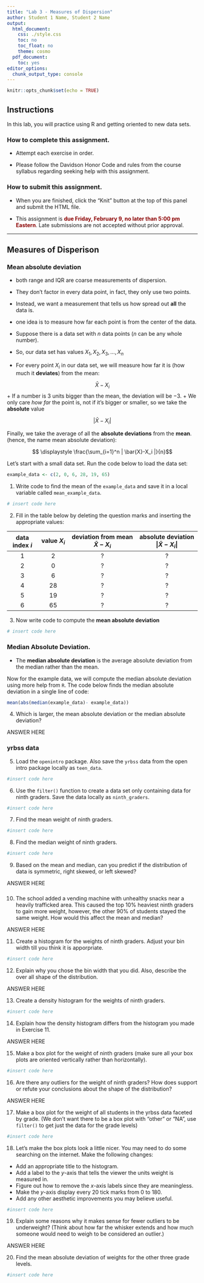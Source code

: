 ```yaml
---
title: "Lab 3 - Measures of Dispersion"
author: Student 1 Name, Student 2 Name
output:
  html_document:
    css: ./style.css
    toc: no
    toc_float: no
    theme: cosmo
  pdf_document:
    toc: yes
editor_options:
  chunk_output_type: console
---
```


```r
knitr::opts_chunk$set(echo = TRUE)
```

## Instructions

In this lab, you will practice using R and getting oriented to new data sets. 

### How to **complete** this assignment.

* Attempt each exercise in order.

* Please follow the Davidson Honor Code and rules from the course syllabus regarding seeking help with this assignment.

### How to **submit** this assignment.

* When you are finished, click the "Knit" button at the top of this panel and submit the HTML file. 

* This assignment is <font color="darkred">**due Friday, February 9, no later than 5:00 pm Eastern**</font>. Late submissions are not accepted without prior approval. 

---

## Measures of Disperison

### Mean absolute deviation

+ both range and IQR are coarse measurements of dispersion. 
+ They don't factor in every data point, in fact, they only use two points.
+ Instead, we want a measurement that tells us how spread out **all** the data is.
+ one idea is to measure how far each point is from the center of the data. 

+ Suppose there is a data set with $n$ data points ($n$ can be any whole number). 
+ So, our data set has values $X_1,X_2,X_3, \dots, X_n$
+ For every point $X_i$ in our data set, we will measure how far it is (how much it **deviates**) from the mean:

$$ \bar{X}-X_i $$
+ If a number is 3 units bigger than the mean, the deviation will be $-3$. 
+ We only care *how far* the point is, not if it's bigger or smaller, so we take the **absolute** value

$$| \bar{X}-X_i |$$

Finally, we take the average of all the **absolute deviations** from the **mean**. (hence, the name mean absolute deviation):

$$ \displaystyle \frac{\sum_{i=1}^n | \bar{X}-X_i |}{n}$$

Let's start with a small data set. Run the code below to load the data set:

```r
example_data <- c(2, 0, 6, 28, 19, 65)
```

1. Write code to find the mean of the `example_data` and save it in a local variable called `mean_example_data`.

```r
# insert code here
```

2. Fill in the table below by deleting the question marks and inserting the appropriate values: 


| data index $i$ | value $X_i$ | deviation from mean $\bar{X}-X_i$ | absolute deviation  $|\bar{X}-X_i|$|
| :---:|:---:|:---------:|:--------:|
| 1          |  2    |        ?            |          ?          |
| 2          |  0    |        ?            |          ?          |
| 3          |  6    |        ?            |          ?          |
| 4          |  28   |        ?            |          ?          |
| 5          |  19   |        ?            |          ?          |
| 6          |  65   |        ?            |          ?          |


3. Now write code to compute the **mean absolute deviation**

```r
# insert code here
```

### **Median Absolute Deviation**.

+ The **median absolute deviation** is the average absolute deviation from the median rather than the mean.

Now for the example data, we will compute the median absolute deviation using more help from `R`. The code below finds the median absolute deviation in a single line of code:

```r
mean(abs(median(example_data)- example_data))
```

4. Which is larger, the mean absolute deviation or the median absolute deviation?

<div>
:::{#answer}

ANSWER HERE

:::
</div>

### **yrbss data**

5. Load the `openintro` package. Also save the `yrbss` data from the open intro package locally as `teen_data`.

```r
#insert code here
```

6. Use the `filter()` function to create a data set only containing data for ninth graders. Save the data locally as `ninth_graders`.

```r
#insert code here
```

7. Find the mean weight of ninth graders.

```r
#insert code here
```

8. Find the median weight of ninth graders.

```r
#insert code here
```

9. Based on the mean and median, can you predict if the distribution of data is symmetric, right skewed, or left skewed?

<div>
:::{#answer}

ANSWER HERE

:::
</div>

### 

10. The school added a vending machine with unhealthy snacks near a heavily trafficked area. This caused the top $10 \%$ heaviest ninth graders to gain more weight, however, the other $90 \%$ of students stayed the same weight. How would this affect the mean and median?

<div>
:::{#answer}

ANSWER HERE

:::
</div>

11. Create a histogram for the weights of ninth graders. Adjust your bin width till you think it is apporpriate.

```r
#insert code here
```

12. Explain why you chose the bin width that you did. Also, describe the over all shape of the distribution.

<div>
:::{#answer}

ANSWER HERE

:::
</div>

13. Create a density histogram for the weights of ninth graders.

```r
#insert code here
```

14. Explain how the density histogram differs from the histogram you made in Exercise 11.

<div>
:::{#answer}

ANSWER HERE

:::
</div>

15. Make a box plot for the weight of ninth graders (make sure all your box plots are oriented vertically rather than horizontally).  

```r
#insert code here
```

16. Are there any outliers for the weight of ninth graders? How does support or refute your conclusions about the shape of the distribution?

<div>
:::{#answer}

ANSWER HERE

:::
</div>

17. Make a box plot for the weight of all students in the yrbss data faceted by grade. (We don't want there to be a box plot with "other" or "NA", use `filter()` to get just the data for the grade levels)

```r
#insert code here
```

18. Let's make the box plots look a little nicer. You may need to do some searching on the internet. Make the following changes: 

+ Add an appropriate title to the histogram. 
+ Add a label to the $y$-axis that tells the viewer the units weight is measured in.
+ Figure out how to remove the $x$-axis labels since they are meaningless. 
+ Make the $y$-axis display every $20$ tick marks from $0$ to $180$. 
+ Add any other aesthetic improvements you may believe useful.

```r
#insert code here
```

19. Explain some reasons why it makes sense for fewer outliers to be underweight? (Think about how far the whisker extends and how much someone would need to weigh to be considered an outlier.)

<div>
:::{#answer}

ANSWER HERE

:::
</div>

20. Find the mean absolute deviation of weights for the other three grade levels. 

```r
#insert code here
```


